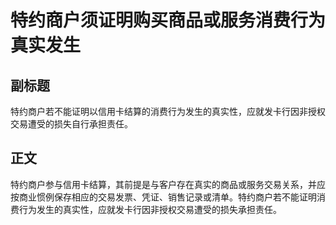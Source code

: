 # 特约商户须证明购买商品或服务消费行为真实发生
## 副标题
特约商户若不能证明以信用卡结算的消费行为发生的真实性，应就发卡行因非授权交易遭受的损失自行承担责任。
## 正文
特约商户参与信用卡结算，其前提是与客户存在真实的商品或服务交易关系，并应按商业惯例保存相应的交易发票、凭证、销售记录或清单。特约商户若不能证明消费行为发生的真实性，应就发卡行因非授权交易遭受的损失承担责任。